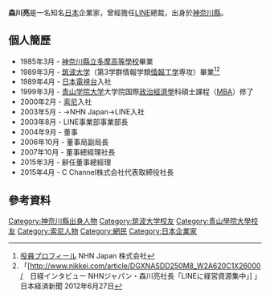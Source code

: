 {{rough translation}}
'''森川亮'''{{BD|1967年|1月13日|||}}是一名知名[[日本|日本]]企業家，曾經擔任[[LINE_(公司)|LINE]]總裁，出身於[[神奈川縣|神奈川縣]]。
== 個人簡歷 ==
*1985年3月 - [[神奈川縣立多摩高等學校|神奈川縣立多摩高等學校]]畢業
*1989年3月 -  [[筑波大学|筑波大学]]（第3学群情報学類[[情報工学|情報工学]]専攻）畢業<ref>[http://www.nhncorp.jp/company/officer.html 役員プロフィール] {{Wayback|url=http://www.nhncorp.jp/company/officer.html |date=20130715070456 }} NHN Japan 株式会社</ref><ref>「[http://www.nikkei.com/article/DGXNASDD250M8_W2A620C1X26000/　日経インタビュー NHNジャパン・森川亮社長「LINEに経営資源集中」] {{Wayback|url=http://www.nikkei.com/article/DGXNASDD250M8_W2A620C1X26000/ |date=20160305014938 }}」 日本経済新聞 2012年6月27日</ref>
*1989年4月 -  [[日本電視台|日本電視台]]入社
*1999年3月 - [[青山学院大学|青山学院大学]]大学院国際[[政治經濟學|政治經濟學]]科碩士課程（[[MBA|MBA]]）修了
*2000年2月 - [[索尼|索尼]]入社
*2003年5月 - →NHN Japan→LINE入社
*2003年8月 - LINE事業部事業部長
*2004年9月 - 董事
*2006年10月 - 董事局副局長
*2007年10月 - 董事總經理社長
*2015年3月 - 辭任董事總經理
*2015年4月 - C Channel株式会社代表取締役社長
==參考資料==
{{reflist}}
{{DEFAULTSORT:Morikawa, Akira}}
[[Category:神奈川縣出身人物|Category:神奈川縣出身人物]]
[[Category:筑波大学校友|Category:筑波大学校友]]
[[Category:青山學院大學校友|Category:青山學院大學校友]]
[[Category:索尼人物|Category:索尼人物]]
[[Category:網民|Category:網民]]
[[Category:日本企業家|Category:日本企業家]]